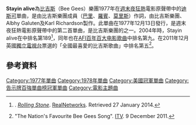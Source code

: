 {{Infobox single
| Name          = Stayin' Alive
| Cover         = <!-- 檔案不存在 Bee Gees Stayin Alive.jpg ，可從英文維基百科取得 -->
| Border        = yes
| Artist        = [[比吉斯|比吉斯]]
| Album         = {{link-en|週末夜狂熱電影原聲帶|Saturday Night Fever (soundtrack)}}
| B-side        = "{{link-en|If I Can't Have You|If I Can't Have You}}"
| Released      = 1977年12月13日
| Format        = [[黑膠唱片|黑膠唱片]] (7" 45 RPM)
| Recorded      = Château d'Hérouville,<br>1977年在法國[[埃魯維爾|埃魯維爾]]
| Genre         = [[迪斯可|迪斯可]]<ref>{{cite web |url= http://www.allmusic.com/song/stayin-alive-mt0034983849 |first= Donald A. |last= Guarisco |title= Stayin' Alive – Song Review |publisher= AllMusic. All Media Network |accessdate= 5 July 2013 |quote= This classic Bee Gees track, created especially for the film Saturday Night Fever, is one of those songs that immediately comes to mind when most people think of disco music. |archive-date= 2012-11-03 |archive-url= https://web.archive.org/web/20121103145507/http://www.allmusic.com/song/stayin-alive-mt0034983849 |dead-url= no }}</ref> 
| Length        = 4:45
| Label         = {{link-en|RSO唱片|RSO Records}}
| Writer        = [[巴里、羅賓及莫里斯·吉布|巴里、羅賓及莫里斯·吉布]]
| Producer      = 比吉斯、Albhy Galuten及Karl Richardson
| Certification = 白金<small>([[美國唱片業協會|RIAA]])</small>
| Last single   = "[[How_Deep_Is_Your_Love|How Deep Is Your Love]]"<br>(1977) 
| This single   = "'''Stayin' Alive'''"<br>(1977) 
| Next single   = "{{link-en|Night Fever|Night Fever}}"<br>(1978) 
<!--| Misc          = {{Extra music sample|filename=StayinAlive.ogg|title="Stayin' Alive"|Type=single}}
 {{Extra track listing 
 | Album  = [[Saturday_Night_Fever:_The_Original_Movie_Sound_Track|Saturday Night Fever]]
 | Type   = soundtrack
 | Tracks = {{Saturday Night Fever soundtrack tracks}}
}}-->
}}
'''Stayin alive'''為[[比吉斯|比吉斯]]（Bee Gees）樂團1977年在[[週末夜狂熱|週末夜狂熱]]電影原聲帶中的[[迪斯可|迪斯可]]單曲，是由比吉斯樂團成員（[[巴里·吉布|巴里]]、[[羅賓·吉布|羅賓]]、[[莫里斯·吉布|莫里斯]]）作詞，由比吉斯樂團、Albhy Galuten及Karl Richardson製作。此單曲在1977年12月13日發行，是週末夜狂熱電影原聲帶中的第二首單曲，是比吉斯樂團的{{link-en|招牌歌曲|Signature song}}之一。2004年時，Stayin alive在{{link-en|滚石杂志史上最伟大的500首歌曲|Rolling Stone's 500 Greatest Songs of All Time}}中排名第189<ref name="RS">{{cite web |url=http://www.rollingstone.com/news/coverstory/500songs/page/2 |title=The RS 500 Greatest Songs of All Time (1-500) |accessdate=2008-09-20 |deadurl=no |archiveurl=https://web.archive.org/web/20060820114448/http://www.rollingstone.com/news/coverstory/500songs/page/2 |archivedate=2006-08-20 }}. ''[[Rolling_Stone|Rolling Stone]]''. [[RealNetworks|RealNetworks]]. Retrieved 27 January 2014.</ref>，同年也在[[AFI百年百大电影歌曲|AFI百年百大电影歌曲]]中排名第九。在2011年12月英國[[獨立電視台|獨立電視台]]票選的「全國最喜愛的比吉斯歌曲」中排名第五<ref>"The Nation's Favourite Bee Gees Song". [[ITV_(TV_network)|ITV]]. 9 December 2011.</ref>。

==參考資料==
{{reflist}}

[[Category:1977年單曲|Category:1977年單曲]]
[[Category:1978年單曲|Category:1978年單曲]]
[[Category:美國冠軍單曲|Category:美國冠軍單曲]]
[[Category:告示牌百強單曲榜冠軍單曲|Category:告示牌百強單曲榜冠軍單曲]]
[[Category:電影主題曲|Category:電影主題曲]]